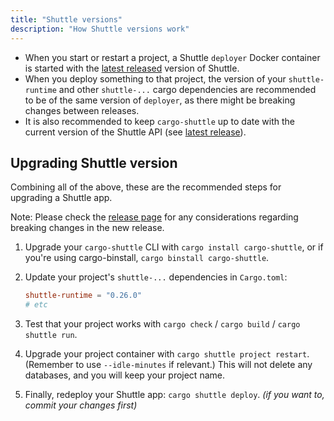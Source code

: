 ```yaml
---
title: "Shuttle versions"
description: "How Shuttle versions work"
---
```


- When you start or restart a project, a Shuttle `deployer` Docker container is started with the [latest released](https://github.com/shuttle-hq/shuttle/releases) version of Shuttle.
- When you deploy something to that project, the version of your `shuttle-runtime` and other `shuttle-...` cargo dependencies are recommended to be of the same version of `deployer`, as there might be breaking changes between releases.
- It is also recommended to keep `cargo-shuttle` up to date with the current version of the Shuttle API (see [latest release](https://github.com/shuttle-hq/shuttle/releases)).

## Upgrading Shuttle version

Combining all of the above, these are the recommended steps for upgrading a Shuttle app.

<Info>Note: Please check the [release page](https://github.com/shuttle-hq/shuttle/releases) for any considerations regarding breaking changes in the new release.</Info>

1. Upgrade your `cargo-shuttle` CLI with `cargo install cargo-shuttle`, or if you're using cargo-binstall, `cargo binstall cargo-shuttle`.

2. Update your project's `shuttle-...` dependencies in `Cargo.toml`:
   ```toml Cargo.toml
   shuttle-runtime = "0.26.0"
   # etc
   ```

3. Test that your project works with `cargo check` / `cargo build` / `cargo shuttle run`.

4. Upgrade your project container with `cargo shuttle project restart`. (Remember to use `--idle-minutes` if relevant.) This will not delete any databases, and you will keep your project name.

5. Finally, redeploy your Shuttle app: `cargo shuttle deploy`. *(if you want to, commit your changes first)*
